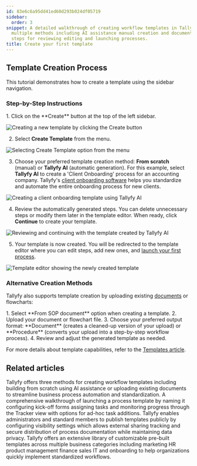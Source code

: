 ```yaml
---
id: 83e6c6a95dd41ed60d293b024df05719
sidebar:
  order: 3
snippet: A detailed walkthrough of creating workflow templates in Tallyfy through
  multiple methods including AI assistance manual creation and document uploads with
  steps for reviewing editing and launching processes.
title: Create your first template
---
```



## Template Creation Process

This tutorial demonstrates how to create a template using the sidebar navigation.

### Step-by-Step Instructions

<Steps>
1. Click on the **Create** button at the top of the left sidebar.

![Creating a new template by clicking the Create button](https://screenshots.tallyfy.com/tallyfy%2Fpro%2Fdesktop-light-click-create-fullscreen.png)

2. Select **Create Template** from the menu.

![Selecting Create Template option from the menu](https://screenshots.tallyfy.com/tallyfy%2Fpro%2Fdesktop-light-click-create-template-from-button.png)

3. Choose your preferred template creation method: **From scratch** (manual) or **Tallyfy AI** (automatic generation). For this example, select **Tallyfy AI** to create a 'Client Onboarding' process for an accounting company. Tallyfy's [client onboarding software](https://tallyfy.com/solutions/client-onboarding-software/) helps you standardize and automate the entire onboarding process for new clients.

![Creating a client onboarding template using Tallyfy AI](https://screenshots.tallyfy.com/tallyfy%2Fpro%2Fdesktop-light-create-client-onboarding-template-from-tallyfyAI.png)

4. Review the automatically generated steps. You can delete unnecessary steps or modify them later in the template editor. When ready, click **Continue** to create your template.

![Reviewing and continuing with the template created by Tallyfy AI](https://screenshots.tallyfy.com/tallyfy%2Fpro%2Fdesktop-light-click-create-template-by-tallyfyai.png)

5. Your template is now created. You will be redirected to the template editor where you can edit steps, add new ones, and [launch your first process](/products/pro/tutorials/your-first-process/).

![Template editor showing the newly created template](https://screenshots.tallyfy.com/tallyfy%2Fpro%2Fdesktop-light-show-template-created-by-tallyfyai.png)
</Steps>

### Alternative Creation Methods

Tallyfy also supports template creation by uploading existing [documents](/products/pro/documenting/documents/) or flowcharts:

<Steps>
1. Select **From SOP document** option when creating a template.
2. Upload your document or flowchart file.
3. Choose your preferred output format: **Document** (creates a cleaned-up version of your upload) or **Procedure** (converts your upload into a step-by-step workflow process).
4. Review and adjust the generated template as needed.
</Steps>

For more details about template capabilities, refer to the [Templates article](/products/pro/documenting/templates/).


## Related articles
<CardGrid>
<LinkTitleCard header="<b>Templates > Create a template</b>" href="/products/pro/documenting/templates/create-template/" > Tallyfy offers three methods for creating workflow templates including building from scratch using AI assistance or uploading existing documents to streamline business process automation and standardization. </LinkTitleCard>
<LinkTitleCard header="<b>Tutorials > Launch a process</b>" href="/products/pro/tutorials/your-first-process/" > A comprehensive walkthrough of launching a process template by naming it configuring kick-off forms assigning tasks and monitoring progress through the Tracker view with options for ad-hoc task additions. </LinkTitleCard>
<LinkTitleCard header="<b>Templates > Publish a template</b>" href="/products/pro/documenting/templates/how-to-make-my-tallyfy-template-public/" > Tallyfy enables administrators and standard members to publish templates publicly by configuring visibility settings which allows external sharing tracking and secure distribution of process documentation while maintaining data privacy. </LinkTitleCard>
<LinkTitleCard header="<b>Templates > Sample templates</b>" href="/products/pro/documenting/templates/how-can-i-access-tallyfys-sample-templates/" > Tallyfy offers an extensive library of customizable pre-built templates across multiple business categories including marketing HR product management finance sales IT and onboarding to help organizations quickly implement standardized workflows. </LinkTitleCard>
</CardGrid>